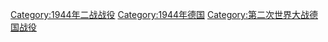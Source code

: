 [[Category:1944年二战战役|Category:1944年二战战役]]
[[Category:1944年德国|Category:1944年德国]]
[[Category:第二次世界大战德国战役|Category:第二次世界大战德国战役]]